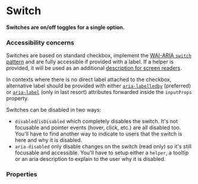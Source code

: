 # Switch

**Switches are on/off toggles for a single option.**

<DemoBlock demo="default" withThemeSwitcher />

### Accessibility concerns

Switches are based on standard checkbox, implement the [WAI-ARIA `switch` pattern](https://www.w3.org/WAI/ARIA/apg/patterns/switch/) and are fully accessible if provided with a label. If a helper is provided, it will be used as an additional [description for screen readers](https://w3c.github.io/aria/#aria-describedby).

In contexts where there is no direct label attached to the checkbox, alternative label should be provided with either [`aria-labelledby`](https://w3c.github.io/aria/#aria-labelledby) (preferred) or [`aria-label`](https://w3c.github.io/aria/#aria-label) (only in last resort) attributes forwarded inside the `inputProps` property.

Switches can be disabled in two ways:
- `disabled`/`isDisabled` which completely disables the switch. It's not focusable and pointer events (hover, click,
  etc.) are all disabled too. You'll have to find another way to indicate to users that the switch is here and why it
  is disabled.
- `aria-disabled` only disable changes on the switch (read only) so it's still focusable and accessible. You'll have
  to setup either a `helper`, a tooltip or an aria description to explain to the user why it is disabled.

### Properties

<PropTable component="Switch" />
